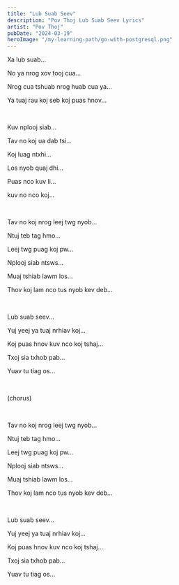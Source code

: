 ```yaml
---
title: "Lub Suab Seev"
description: "Pov Thoj Lub Suab Seev Lyrics"
artist: "Pov Thoj"
pubDate: "2024-03-19"
heroImage: "/my-learning-path/go-with-postgresql.png"
---
```


Xa lub suab...

No ya nrog xov tooj cua...

Nrog cua tshuab nrog huab cua ya...

Ya tuaj rau koj seb koj puas hnov...

<br />

Kuv nplooj siab...

Tav no koj ua dab tsi...

Koj luag ntxhi...

Los nyob quaj dhi...

Puas nco kuv li...

kuv no nco koj...

<br />

Tav no koj nrog leej twg nyob...

Ntuj teb tag hmo...

Leej twg puag koj pw...

Nplooj siab ntsws...

Muaj tshiab lawm los...

Thov koj lam nco tus nyob kev deb...

<br />

Lub suab seev...

Yuj yeej ya tuaj nrhiav koj...

Koj puas hnov kuv nco koj tshaj...

Txoj sia txhob pab...

Yuav tu tiag os...

<br />

(chorus)

<br />

Tav no koj nrog leej twg nyob...

Ntuj teb tag hmo...

Leej twg puag koj pw...

Nplooj siab ntsws...

Muaj tshiab lawm los...

Thov koj lam nco tus nyob kev deb...

<br />

Lub suab seev...

Yuj yeej ya tuaj nrhiav koj...

Koj puas hnov kuv nco koj tshaj...

Txoj sia txhob pab...

Yuav tu tiag os...
